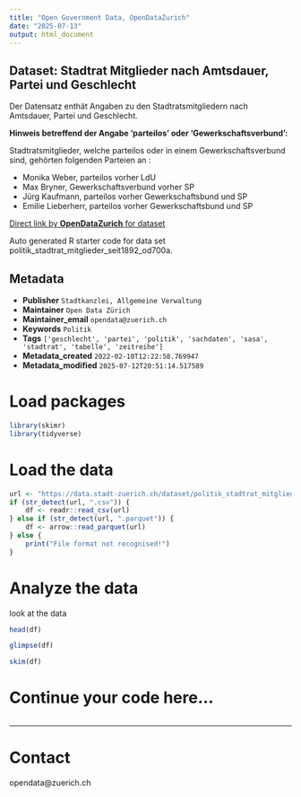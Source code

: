 ```yaml
---
title: "Open Government Data, OpenDataZurich"
date: "2025-07-13"
output: html_document
---
```


## Dataset: Stadtrat Mitglieder nach Amtsdauer, Partei und Geschlecht

Der Datensatz enthät Angaben zu den Stadtratsmitgliedern nach Amtsdauer, Partei und Geschlecht.

**Hinweis betreffend der Angabe 'parteilos' oder 'Gewerkschaftsverbund':**

Stadtratsmitglieder, welche parteilos oder in einem Gewerkschaftsverbund sind, gehörten folgenden Parteien an :

- Monika Weber, parteilos vorher LdU
- Max Bryner, Gewerkschaftsverbund vorher SP
- Jürg Kaufmann, parteilos vorher Gewerkschaftsbund und SP 
- Emilie Lieberherr, parteilos vorher Gewerkschaftsbund und SP





[]()



[Direct link by **OpenDataZurich** for dataset](https://data.stadt-zuerich.ch/dataset/politik_stadtrat_mitglieder_seit1892_od700a)

Auto generated R starter code for data set politik_stadtrat_mitglieder_seit1892_od700a.

## Metadata

- **Publisher** `Stadtkanzlei, Allgemeine Verwaltung`
- **Maintainer** `Open Data Zürich`
- **Maintainer_email** `opendata@zuerich.ch`
- **Keywords** `Politik`
- **Tags** `['geschlecht', 'partei', 'politik', 'sachdaten', 'sasa', 'stadtrat', 'tabelle', 'zeitreihe']`
- **Metadata_created** `2022-02-10T12:22:58.769947`
- **Metadata_modified** `2025-07-12T20:51:14.517589`


# Load packages

```r
library(skimr)
library(tidyverse)
```

# Load the data

```r
url <- "https://data.stadt-zuerich.ch/dataset/politik_stadtrat_mitglieder_seit1892_od700a/download/POL700OD700A.csv"
if (str_detect(url, ".csv")) {
    df <- readr::read_csv(url)
} else if (str_detect(url, ".parquet")) {
    df <- arrow::read_parquet(url)
} else {
    print("File format not recognised!")
}
```

# Analyze the data

look at the data
```r
head(df)
```

```r
glimpse(df)
```

```r
skim(df)
```

# Continue your code here...

```r

```

------------------------------------------------------------------------

# Contact

opendata@zuerich.ch
